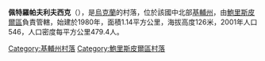 {{coord|50|19|21|N|30|49|34|E|scale:30000|display=title}}

'''佩特羅帕夫利夫西克'''（{{lang-uk|Петропавлівське}}），是[[烏克蘭|烏克蘭]]的村落，位於該國中北部[[基輔州|基輔州]]，由[[鮑里斯皮爾區|鮑里斯皮爾區]]負責管轄，始建於1980年，面積1.14平方公里，海拔高度126米，2001年人口546，人口密度每平方公里479.4人。

{{DEFAULTSORT:Петровське}}
[[Category:基輔州村落|Category:基輔州村落]]
[[Category:鮑里斯皮爾區村落|Category:鮑里斯皮爾區村落]]


{{Kiev-geo-stub}}
